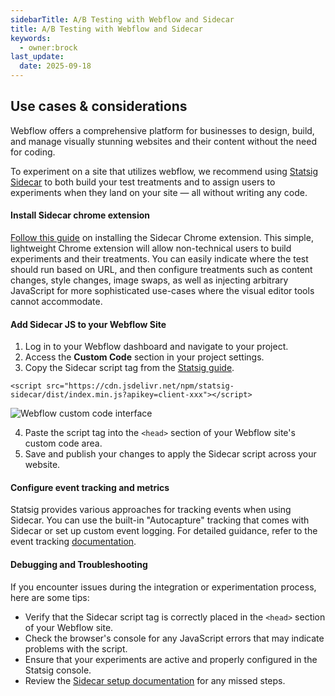 ```yaml
---
sidebarTitle: A/B Testing with Webflow and Sidecar
title: A/B Testing with Webflow and Sidecar
keywords:
  - owner:brock
last_update:
  date: 2025-09-18
---
```


## Use cases &amp; considerations

Webflow offers a comprehensive platform for businesses to design, build, and manage visually stunning websites and their content without the need for coding. 

To experiment on a site that utilizes webflow, we recommend using [Statsig Sidecar](/guides/sidecar-experiments/introduction) to both build your test treatments and to assign users to experiments when they land on your site — all without writing any code.

#### Install Sidecar chrome extension
[Follow this guide](/guides/sidecar-experiments/setup) on installing the Sidecar Chrome extension.
This simple, lightweight Chrome extension will allow non-technical users to build experiments and their treatments. You can easily indicate where the test should run based on URL, and then configure treatments such as content changes, style changes, image swaps, as well as injecting arbitrary JavaScript for more sophisticated use-cases where the visual editor tools cannot accommodate. 

#### Add Sidecar JS to your Webflow Site

1. Log in to your Webflow dashboard and navigate to your project.
2. Access the **Custom Code** section in your project settings.
3. Copy the Sidecar script tag from the [Statsig guide](/guides/sidecar-experiments/publishing-experiments#step-2-add-script-code). 

`<script src="https://cdn.jsdelivr.net/npm/statsig-sidecar/dist/index.min.js?apikey=client-xxx"></script>`

<Frame>
  <img src="https://user-images.githubusercontent.com/74588208/210325253-6d118adf-8758-48fb-9c99-fdee6ff34f06.png" alt="Webflow custom code interface" />
</Frame>

4. Paste the script tag into the `<head>` section of your Webflow site's custom code area.
5. Save and publish your changes to apply the Sidecar script across your website.


#### Configure event tracking and metrics
Statsig provides various approaches for tracking events when using Sidecar. You can use the built-in "Autocapture" tracking that comes with Sidecar or set up custom event logging. For detailed guidance, refer to the event tracking [documentation](/guides/sidecar-experiments/measuring-experiments).

#### Debugging and Troubleshooting
If you encounter issues during the integration or experimentation process, here are some tips:

- Verify that the Sidecar script tag is correctly placed in the `<head>` section of your Webflow site.
- Check the browser's console for any JavaScript errors that may indicate problems with the script.
- Ensure that your experiments are active and properly configured in the Statsig console.
- Review the [Sidecar setup documentation](/guides/sidecar-experiments/setup) for any missed steps.  

